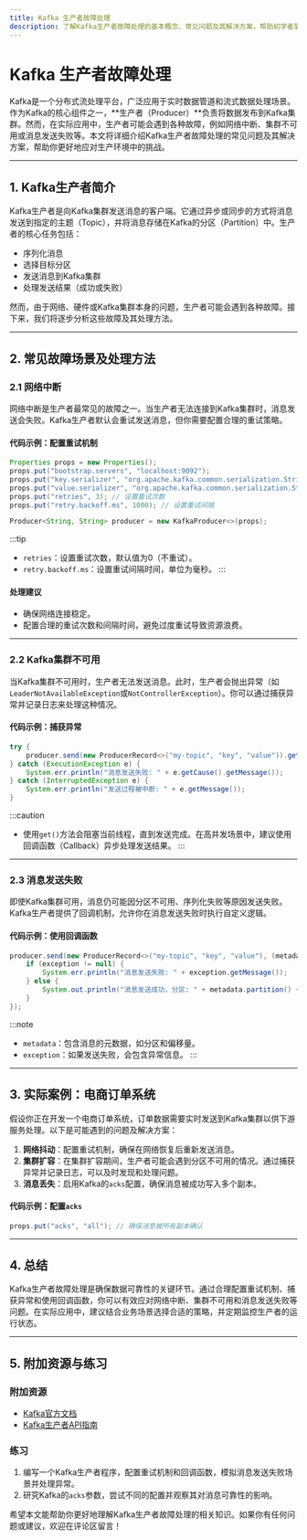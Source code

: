 ```yaml
---
title: Kafka 生产者故障处理
description: 了解Kafka生产者故障处理的基本概念、常见问题及其解决方案，帮助初学者掌握Kafka生产者在异常情况下的应对策略。
---
```


# Kafka 生产者故障处理

Kafka是一个分布式流处理平台，广泛应用于实时数据管道和流式数据处理场景。作为Kafka的核心组件之一，**生产者（Producer）**负责将数据发布到Kafka集群。然而，在实际应用中，生产者可能会遇到各种故障，例如网络中断、集群不可用或消息发送失败等。本文将详细介绍Kafka生产者故障处理的常见问题及其解决方案，帮助你更好地应对生产环境中的挑战。

---

## 1. Kafka生产者简介

Kafka生产者是向Kafka集群发送消息的客户端。它通过异步或同步的方式将消息发送到指定的主题（Topic），并将消息存储在Kafka的分区（Partition）中。生产者的核心任务包括：

- 序列化消息
- 选择目标分区
- 发送消息到Kafka集群
- 处理发送结果（成功或失败）

然而，由于网络、硬件或Kafka集群本身的问题，生产者可能会遇到各种故障。接下来，我们将逐步分析这些故障及其处理方法。

---

## 2. 常见故障场景及处理方法

### 2.1 网络中断

网络中断是生产者最常见的故障之一。当生产者无法连接到Kafka集群时，消息发送会失败。Kafka生产者默认会重试发送消息，但你需要配置合理的重试策略。

#### 代码示例：配置重试机制

```java
Properties props = new Properties();
props.put("bootstrap.servers", "localhost:9092");
props.put("key.serializer", "org.apache.kafka.common.serialization.StringSerializer");
props.put("value.serializer", "org.apache.kafka.common.serialization.StringSerializer");
props.put("retries", 3); // 设置重试次数
props.put("retry.backoff.ms", 1000); // 设置重试间隔

Producer<String, String> producer = new KafkaProducer<>(props);
```

:::tip
- `retries`：设置重试次数，默认值为0（不重试）。
- `retry.backoff.ms`：设置重试间隔时间，单位为毫秒。
:::

#### 处理建议
- 确保网络连接稳定。
- 配置合理的重试次数和间隔时间，避免过度重试导致资源浪费。

---

### 2.2 Kafka集群不可用

当Kafka集群不可用时，生产者无法发送消息。此时，生产者会抛出异常（如`LeaderNotAvailableException`或`NotControllerException`）。你可以通过捕获异常并记录日志来处理这种情况。

#### 代码示例：捕获异常

```java
try {
    producer.send(new ProducerRecord<>("my-topic", "key", "value")).get();
} catch (ExecutionException e) {
    System.err.println("消息发送失败: " + e.getCause().getMessage());
} catch (InterruptedException e) {
    System.err.println("发送过程被中断: " + e.getMessage());
}
```

:::caution
- 使用`get()`方法会阻塞当前线程，直到发送完成。在高并发场景中，建议使用回调函数（Callback）异步处理发送结果。
:::

---

### 2.3 消息发送失败

即使Kafka集群可用，消息仍可能因分区不可用、序列化失败等原因发送失败。Kafka生产者提供了回调机制，允许你在消息发送失败时执行自定义逻辑。

#### 代码示例：使用回调函数

```java
producer.send(new ProducerRecord<>("my-topic", "key", "value"), (metadata, exception) -> {
    if (exception != null) {
        System.err.println("消息发送失败: " + exception.getMessage());
    } else {
        System.out.println("消息发送成功，分区: " + metadata.partition() + ", 偏移量: " + metadata.offset());
    }
});
```

:::note
- `metadata`：包含消息的元数据，如分区和偏移量。
- `exception`：如果发送失败，会包含异常信息。
:::

---

## 3. 实际案例：电商订单系统

假设你正在开发一个电商订单系统，订单数据需要实时发送到Kafka集群以供下游服务处理。以下是可能遇到的问题及解决方案：

1. **网络抖动**：配置重试机制，确保在网络恢复后重新发送消息。
2. **集群扩容**：在集群扩容期间，生产者可能会遇到分区不可用的情况。通过捕获异常并记录日志，可以及时发现和处理问题。
3. **消息丢失**：启用Kafka的`acks`配置，确保消息被成功写入多个副本。

#### 代码示例：配置`acks`

```java
props.put("acks", "all"); // 确保消息被所有副本确认
```

---

## 4. 总结

Kafka生产者故障处理是确保数据可靠性的关键环节。通过合理配置重试机制、捕获异常和使用回调函数，你可以有效应对网络中断、集群不可用和消息发送失败等问题。在实际应用中，建议结合业务场景选择合适的策略，并定期监控生产者的运行状态。

---

## 5. 附加资源与练习

### 附加资源
- [Kafka官方文档](https://kafka.apache.org/documentation/)
- [Kafka生产者API指南](https://kafka.apache.org/28/javadoc/index.html?org/apache/kafka/clients/producer/KafkaProducer.html)

### 练习
1. 编写一个Kafka生产者程序，配置重试机制和回调函数，模拟消息发送失败场景并处理异常。
2. 研究Kafka的`acks`参数，尝试不同的配置并观察其对消息可靠性的影响。

希望本文能帮助你更好地理解Kafka生产者故障处理的相关知识。如果你有任何问题或建议，欢迎在评论区留言！